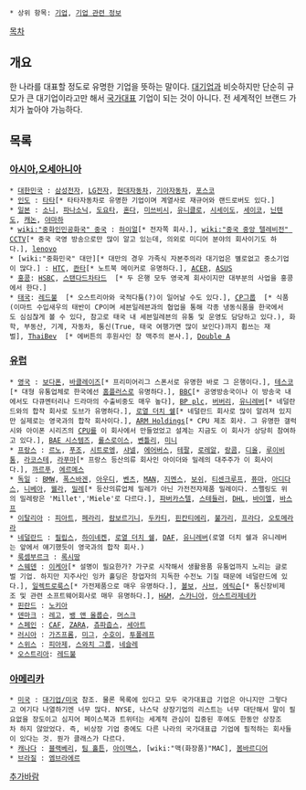  * 상위 항목: [[기업]], [[기업 관련 정보]]

[[목차]]

== 개요 ==
한 나라를 대표할 정도로 유명한 기업을 뜻하는 말이다. [[대기업]]과 비슷하지만 단순히 규모가 큰 대기업이라고만 해서 [[국가대표]] 기업이 되는 것이 아니다. 전 세계적인 브랜드 가치가 높아야 가능하다.

== 목록 ==
=== [[아시아]],[[오세아니아]] ===
 * [[대한민국]] : [[삼성전자]], [[LG전자]], [[현대자동차]], [[기아자동차]], [[포스코]]
 * [[인도]] : [[타타]][* 타타자동차로 유명한 기업이며 계열사로 재규어와 랜드로버도 있다.]
 * [[일본]] : [[소니]], [[파나소닉]], [[도요타]], [[혼다]], [[미쓰비시]], [[유니클로]], [[시세이도]], [[세이코]], [[닌텐도]], [[캐논(기업)|캐논]], [[야마하]]
 * [[wiki:"중화인민공화국" 중국]] : [[하이얼]][* 전자쪽 회사.], [[wiki:"중국 중앙 텔레비전" CCTV]][* 중국 국영 방송으로만 많이 알고 있는데, 의외로 미디어 분야의 회사이기도 하다.], [[lenovo]]
 * [wiki:"중화민국" 대만][* 대만의 경우 가족식 자본주의라 대기업은 별로없고 중소기업이 많다.] : [[HTC]], [[콴타]][* 노트북 메이커로 유명하다.], [[ACER]], [[ASUS]]
 * [[홍콩]]: [[HSBC]], [[스탠다드차타드]]  [* 두 은행 모두 영국계 회사이지만 대부분의 사업을 홍콩에서 한다.]
 * [[태국]]: [[레드불]]  [* 오스트리아와 국적다툼(?)이 일어날 수도 있다.], [[CP그룹]]  [* 식품(이마트 수입새우의 태반이 CP이며 세븐일레븐과의 협업을 통해 각종 냉동식품을 한국에서도 심심찮게 볼 수 있다, 참고로 태국 내 세븐일레븐의 유통 및 운영도 담당하고 있다.), 화학, 부동산, 기계, 자동차, 통신(True, 태국 여행가면 많이 보인다)까지 휩쓰는 재벌], [[ThaiBev]]  [* 에버튼의 후원사인 창 맥주의 본사.], [[Double A]]  
=== [[유럽]] ===
 * [[영국]] : [[보다폰]], [[바클레이즈]][* 프리미어리그 스폰서로 유명한 바로 그 은행이다.], [[테스코]][* 대형 유통업체로 한국에선 [[홈플러스]]로 유명하다.], [[BBC]][* 공영방송국이나 이 방송국 내에서도 다큐멘터리나 드라마의 수출비중도 매우 높다], [[BP plc]], [[버버리]], [[유니레버]][* 네덜란드와의 합작 회사로 도브가 유명하다.], [[로열 더치 쉘]][* 네덜란드 회사로 많이 알려져 있지만 실제로는 영국과의 합작 회사이다.], [[ARM Holdings]][* CPU 제조 회사. 그 유명한 갤럭시와 아이폰 시리즈의 [[CPU]]를 이 회사에서 만들었었고 설계는 지금도 이 회사가 상당히 참여하고 있다.], [[BAE 시스템즈]], [[롤스로이스]], [[벤틀리]], [[미니]]
 * [[프랑스]] : [[르노]], [[푸조]], [[시트로엥]], [[샤넬]], [[에어버스]], [[테팔]], [[로레알]], [[랑콤]], [[디올]], [[루이비통]], [[라코스테]], [[라푸마]][* 프랑스 등산의류 회사인 아이더와 밀레의 대주주가 이 회사이다.], [[까르푸]], [[에르메스]]
 * [[독일]] : [[BMW]], [[폭스바겐]], [[아우디]], [[벤츠]], [[MAN]], [[지멘스]], [[보쉬]], [[티센크루프]], [[퓨마]], [[아디다스]], [[니베아]], [[웰라]], [[밀레]][* 등산의류업체 밀레가 아닌 가전전자제품 밀레이다. 스펠링도 위의 밀레랑은 'Millet','Miele'로 다르다.], [[파버카스텔]], [[스테들러]], [[DHL]], [[바이엘]], [[바스프]]
 * [[이탈리아]] : [[피아트]], [[페라리]], [[람보르기니]], [[두카티]], [[핀칸티에리]], [[불가리]], [[프라다]], [[오토메라라]]
 * [[네덜란드]] : [[필립스]], [[하이네켄]], [[로열 더치 쉘]], [[DAF]], [[유니레버]](로열 더치 쉘과 유니레버는 앞에서 얘기했듯이 영국과의 합작 회사.)
 * [[룩셈부르크]] : [[록시땅]]
 * [[스웨덴]] : [[이케아]][* 설명이 필요한가? 가구로 시작해서 생활용품 유통업까지 노리는 글로벌 기업. 하지만 지주사인 잉카 홀딩은 창업자의 지독한 수전노 기질 때문에 네덜란드에 있다.], [[일렉트로룩스]][* 가전제품으로 매우 유명하다.], [[볼보]], [[사브]], [[에릭슨]][* 통신장비제조 및 관련 소프트웨어회사로 매우 유명하다.], [[H&M]], [[스카니아]], [[아스트라제네카]]
 * [[핀란드]] : [[노키아]]
 * [[덴마크]] : [[레고]], [[뱅 앤 올룹슨]], [[머스크]]
 * [[스페인]] : [[CAF]], [[ZARA]], [[츄파춥스]], [[세아트]]
 * [[러시아]] : [[가즈프롬]], [[미그]], [[수호이]], [[투폴레프]]
 * [[스위스]] : [[피아제]], [[Swatch|스와치 그룹]], [[네슬레]]
 * [[오스트리아]]: [[레드불]]

=== [[아메리카]] ===
 * [[미국]] : [[대기업/미국]] 참조. 물론 목록에 있다고 모두 국가대표급 기업은 아니지만 그렇다고 여기다 나열하기엔 너무 많다. NYSE, 나스닥 상장기업의 리스트는 너무 대단해서 말이 필요없을 장도이고 심지어 페이스북과 트위터는 세계적 관심이 집중된 후에도 한동안 상장조차 하지 않았었다. 즉, 비상장 기업 중에도 다른 나라의 국가대표급 기업에 필적하는 회사들이 있다는 것. 뭔가 클래스가 다르다.  
 * [[캐나다]] : [[블랙베리]], [[팀 홀튼]], [[아이맥스]], [wiki:"맥(화장품)"MAC], [[봄바르디어]]
 * [[브라질]] : [[엠브라에르]]

[[추가바람]]
